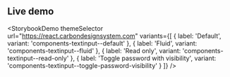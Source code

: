 ## Live demo

<StorybookDemo
  themeSelector
  url="https://react.carbondesignsystem.com"
  variants={[
    {
      label: 'Default',
      variant: 'components-textinput--default'
    },
    {
      label: 'Fluid',
      variant: 'components-textinput--fluid'
    },
    {
      label: 'Read only',
      variant: 'components-textinput--read-only'
    },
    {
      label: 'Toggle password with visibility',
      variant: 'components-textinput--toggle-password-visibility'
    }
  ]}
/>
